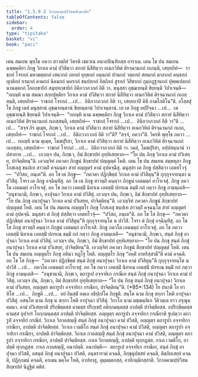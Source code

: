 ```yaml
---
title: "1.5.9.3 วิกาลคามปฺปวิสนสิกฺขาปท"
tableOfContents: false
sidebar:
  order: 4
type: "tipitaka"
basket: "vi"
book: "paci"
---
```



<DynamicBreadcrumb />

<Division number="508" book="paci">

<Paragraph number="1498" book="paci">
เตน สมเยน พุทฺโธ ภควา สาวตฺถิยํ วิหรติ เชตวเน อนาถปิณฺฑิกสฺส อาราเม. เตน โข ปน สมเยน ฉพฺพคฺคิยา ภิกฺขู วิกาเล คามํ ปวิสิตฺวา สภายํ นิสีทิตฺวา อเนกวิหิตํ ติรจฺฉานกถํ กเถนฺติ, เสยฺยถิทํ—  ราชกถํ โจรกถํ มหามตฺตกถํ เสนากถํ ภยกถํ ยุทฺธกถํ อนฺนกถํ ปานกถํ วตฺถกถํ สยนกถํ มาลากถํ คนฺธกถํ ญาติกถํ ยานกถํ คามกถํ นิคมกถํ นครกถํ ชนปทกถํ อิตฺถิกถํ สูรกถํ วิสิขากถํ กุมฺภฏฺฐานกถํ ปุพฺพเปตกถํ นานตฺตกถํ โลกกฺขายิกํ สมุทฺทกฺขายิกํ อิติภวาภวกถํ อิติ วา. มนุสฺสา อุชฺฌายนฺติ ขิยฺยนฺติ วิปาเจนฺติ—  “กถญฺหิ นาม สมณา สกฺยปุตฺติยา วิกาเล คามํ ปวิสิตฺวา สภายํ นิสีทิตฺวา อเนกวิหิตํ ติรจฺฉานกถํ กเถสฺสนฺติ, เสยฺยถิทํ—  ราชกถํ โจรกถํ …เป…  อิติภวาภวกถํ อิติ วา, เสยฺยถาปิ คิหี กามโภคิโน”ติ.
</Paragraph>

<Paragraph number="1499" book="paci">
อโสฺสสุํ โข ภิกฺขู เตสํ มนุสฺสานํ อุชฺฌายนฺตานํ ขิยฺยนฺตานํ วิปาเจนฺตานํ. เย เต ภิกฺขู อปฺปิจฺฉา …เป…  เต อุชฺฌายนฺติ ขิยฺยนฺติ วิปาเจนฺติ—  “กถญฺหิ นาม ฉพฺพคฺคิยา ภิกฺขู วิกาเล คามํ ปวิสิตฺวา สภายํ นิสีทิตฺวา อเนกวิหิตํ ติรจฺฉานกถํ กเถสฺสนฺติ, เสยฺยถิทํ—  ราชกถํ โจรกถํ …เป…  อิติภวาภวกถํ อิติ วา”ติ …เป…  “สจฺจํ กิร ตุเมฺห, ภิกฺขเว, วิกาเล คามํ ปวิสิตฺวา สภายํ นิสีทิตฺวา อเนกวิหิตํ ติรจฺฉานกถํ กเถถ, เสยฺยถิทํ—  ราชกถํ โจรกถํ …เป…  อิติภวาภวกถํ อิติ วา”ติ? “สจฺจํ, ภควา”ติ. วิครหิ พุทฺโธ ภควา …เป…  กถญฺหิ นาม ตุเมฺห, โมฆปุริสา, วิกาเล คามํ ปวิสิตฺวา สภายํ นิสีทิตฺวา อเนกวิหิตํ ติรจฺฉานกถํ กเถสฺสถ, เสยฺยถิทํ—  ราชกถํ โจรกถํ …เป…  อิติภวาภวกถํ อิติ วา. เนตํ, โมฆปุริสา, อปฺปสนฺนานํ วา ปสาทาย …เป…  เอวญฺจ ปน, ภิกฺขเว, อิมํ สิกฺขาปทํ อุทฺทิเสยฺยาถ—
</Paragraph>

<Paragraph number="1500" book="paci">
<Emphasis>“โย ปน ภิกฺขุ วิกาเล คามํ ปวิเสยฺย, ปาจิตฺติยนฺ”</Emphasis>ติ.
</Paragraph>

<Paragraph number="1501" book="paci">
เอวญฺจิทํ ภควตา ภิกฺขูนํ สิกฺขาปทํ ปญฺญตฺตํ โหติ.
</Paragraph>

</Division>
<Division number="509" book="paci">

<Paragraph number="1502" book="paci">
เตน โข ปน สมเยน สมฺพหุลา ภิกฺขู โกสเลสุ ชนปเท สาวตฺถิํ คจฺฉนฺตา สายํ อญฺญตรํ คามํ อุปคจฺฉิํสุ. มนุสฺสา เต ภิกฺขู ปสฺสิตฺวา เอตทโวจุํ—  “ปวิสถ, ภนฺเต”ติ. อถ โข เต ภิกฺขู—  “ภควตา ปฏิกฺขิตฺตํ วิกาเล คามํ ปวิสิตุนฺ”ติ กุกฺกุจฺจายนฺตา น ปวิสิํสุ. โจรา เต ภิกฺขู อจฺฉินฺทิํสุ. อถ โข เต ภิกฺขู สาวตฺถิํ คนฺตฺวา ภิกฺขูนํ เอตมตฺถํ อาโรเจสุํ. ภิกฺขู ภควโต เอตมตฺถํ อาโรเจสุํ. อถ โข ภควา เอตสฺมิํ นิทาเน เอตสฺมิํ ปกรเณ ธมฺมิํ กถํ กตฺวา ภิกฺขู อามนฺเตสิ—  “อนุชานามิ, ภิกฺขเว, อาปุจฺฉา วิกาเล คามํ ปวิสิตุํ. เอวญฺจ ปน, ภิกฺขเว, อิมํ สิกฺขาปทํ อุทฺทิเสยฺยาถ—
</Paragraph>

<Paragraph number="1503" book="paci">
<Emphasis>“โย ปน ภิกฺขุ อนาปุจฺฉา วิกาเล คามํ ปวิเสยฺย, ปาจิตฺติยนฺ”</Emphasis>ติ.
</Paragraph>

<Paragraph number="1504" book="paci">
เอวญฺจิทํ ภควตา ภิกฺขูนํ สิกฺขาปทํ ปญฺญตฺตํ โหติ.
</Paragraph>

</Division>
<Division number="510" book="paci">

<Paragraph number="1505" book="paci">
เตน โข ปน สมเยน อญฺญตโร ภิกฺขุ โกสเลสุ ชนปเท สาวตฺถิํ คจฺฉนฺโต สายํ อญฺญตรํ คามํ อุปคจฺฉิ. มนุสฺสา ตํ ภิกฺขุํ ปสฺสิตฺวา เอตทโวจุํ—  “ปวิสถ, ภนฺเต”ติ. อถ โข โส ภิกฺขุ—  “ภควตา ปฏิกฺขิตฺตํ อนาปุจฺฉา วิกาเล คามํ ปวิสิตุนฺ”ติ กุกฺกุจฺจายนฺโต น ปาวิสิ. โจรา ตํ ภิกฺขุํ อจฺฉินฺทิํสุ. อถ โข โส ภิกฺขุ สาวตฺถิํ คนฺตฺวา ภิกฺขูนํ เอตมตฺถํ อาโรเจสิ. ภิกฺขู ภควโต เอตมตฺถํ อาโรเจสุํ. อถ โข ภควา เอตสฺมิํ นิทาเน เอตสฺมิํ ปกรเณ ธมฺมิํ กถํ กตฺวา ภิกฺขู อามนฺเตสิ—  “อนุชานามิ, ภิกฺขเว, สนฺตํ ภิกฺขุํ อาปุจฺฉา วิกาเล คามํ ปวิสิตุํ. เอวญฺจ ปน, ภิกฺขเว, อิมํ สิกฺขาปทํ อุทฺทิเสยฺยาถ—
</Paragraph>

<Paragraph number="1506" book="paci">
<Emphasis>“โย ปน ภิกฺขุ สนฺตํ ภิกฺขุํ อนาปุจฺฉา วิกาเล คามํ ปวิเสยฺย, ปาจิตฺติยนฺ”</Emphasis>ติ.
</Paragraph>

<Paragraph number="1507" book="paci">
เอวญฺจิทํ ภควตา ภิกฺขูนํ สิกฺขาปทํ ปญฺญตฺตํ โหติ.
</Paragraph>

</Division>
<Division number="511" book="paci">

<Paragraph number="1508" book="paci">
เตน โข ปน สมเยน อญฺญตโร ภิกฺขุ อหินา ทฏฺโฐ โหติ. อญฺญตโร ภิกฺขุ “อคฺคิํ อาหริสฺสามี”ติ คามํ คจฺฉติ. อถ โข โส ภิกฺขุ—  “ภควตา ปฏิกฺขิตฺตํ สนฺตํ ภิกฺขุํ อนาปุจฺฉา วิกาเล คามํ ปวิสิตุนฺ”ติ กุกฺกุจฺจายนฺโต น ปาวิสิ …เป…  ภควโต เอตมตฺถํ อาโรเจสุํ. อถ โข ภควา เอตสฺมิํ นิทาเน เอตสฺมิํ ปกรเณ ธมฺมิํ กถํ กตฺวา ภิกฺขู อามนฺเตสิ—  “อนุชานามิ, ภิกฺขเว, ตถารูเป อจฺจายิเก กรณีเย สนฺตํ ภิกฺขุํ อนาปุจฺฉา วิกาเล คามํ ปวิสิตุํ. เอวญฺจ ปน, ภิกฺขเว, อิมํ สิกฺขาปทํ อุทฺทิเสยฺยาถ—
</Paragraph>

</Division>
<Division number="512" book="paci">

<Paragraph number="1509" book="paci">
<Emphasis>“โย ปน ภิกฺขุ สนฺตํ ภิกฺขุํ อนาปุจฺฉา วิกาเล คามํ ปวิเสยฺย, อญฺญตฺร ตถารูปา อจฺจายิกา กรณียา, ปาจิตฺติยนฺ”</Emphasis>ติ. (*85*:<Emphasis>134</Emphasis>)
</Paragraph>

</Division>
<Division number="513" book="paci">

<Paragraph number="1510" book="paci">
<Emphasis>โย ปนา</Emphasis>ติ โย ยาทิโส …เป…  <Emphasis>ภิกฺขู</Emphasis>ติ …เป…  อยํ อิมสฺมิํ อตฺเถ อธิปฺเปโต ภิกฺขูติ.
</Paragraph>

<Paragraph number="1511" book="paci">
<Emphasis>สนฺโต</Emphasis> นาม ภิกฺขุ สกฺกา โหติ อาปุจฺฉา ปวิสิตุํ.
</Paragraph>

<Paragraph number="1512" book="paci">
<Emphasis>อสนฺโต</Emphasis> นาม ภิกฺขุ น สกฺกา โหติ อาปุจฺฉา ปวิสิตุํ.
</Paragraph>

<Paragraph number="1513" book="paci">
<Emphasis>วิกาโล</Emphasis> นาม มชฺฌนฺหิเก วีติวตฺเต ยาว อรุณุคฺคมนา.
</Paragraph>

<Paragraph number="1514" book="paci">
<Emphasis>คามํ ปวิเสยฺยา</Emphasis>ติ ปริกฺขิตฺตสฺส คามสฺส ปริกฺเขปํ อติกฺกมนฺตสฺส อาปตฺติ ปาจิตฺติยสฺส. อปริกฺขิตฺตสฺส คามสฺส อุปจารํ โอกฺกมนฺตสฺส อาปตฺติ ปาจิตฺติยสฺส.
</Paragraph>

<Paragraph number="1515" book="paci">
<Emphasis>อญฺญตฺร ตถารูปา อจฺจายิกา กรณียา</Emphasis>ติ ฐเปตฺวา ตถารูปํ อจฺจายิกํ กรณียํ.
</Paragraph>

</Division>
<Division number="514" book="paci">

<Paragraph number="1516" book="paci">
วิกาเล วิกาลสญฺญี สนฺตํ ภิกฺขุํ อนาปุจฺฉา คามํ ปวิสติ, อญฺญตฺร ตถารูปา อจฺจายิกา กรณียา, อาปตฺติ ปาจิตฺติยสฺส. วิกาเล เวมติโก สนฺตํ ภิกฺขุํ อนาปุจฺฉา คามํ ปวิสติ, อญฺญตฺร ตถารูปา อจฺจายิกา กรณียา, อาปตฺติ ปาจิตฺติยสฺส. วิกาเล กาลสญฺญี สนฺตํ ภิกฺขุํ อนาปุจฺฉา คามํ ปวิสติ, อญฺญตฺร ตถารูปา อจฺจายิกา กรณียา, อาปตฺติ ปาจิตฺติยสฺส.
</Paragraph>

<Paragraph number="1517" book="paci">
กาเล วิกาลสญฺญี, อาปตฺติ ทุกฺกฏสฺส. กาเล เวมติโก, อาปตฺติ ทุกฺกฏสฺส. กาเล กาลสญฺญี, อนาปตฺติ.
</Paragraph>

</Division>
<Division number="515" book="paci">

<Paragraph number="1518" book="paci">
อนาปตฺติ—  ตถารูเป อจฺจายิเก กรณีเย, สนฺตํ ภิกฺขุํ อาปุจฺฉา ปวิสติ, อสนฺตํ ภิกฺขุํ อนาปุจฺฉา ปวิสติ, อนฺตรารามํ คจฺฉติ, ภิกฺขุนุปสฺสยํ คจฺฉติ, ติตฺถิยเสยฺยํ คจฺฉติ, ปฏิกฺกมนํ คจฺฉติ, คาเมน มคฺโค โหติ, อาปทาสุ, อุมฺมตฺตกสฺส, อาทิกมฺมิกสฺสาติ.

</Paragraph>
</Division>

<Paragraph number="1519" type="center" book="paci">
วิกาลคามปฺปวิสนสิกฺขาปทํ นิฏฺฐิตํ ตติยํ.
</Paragraph>